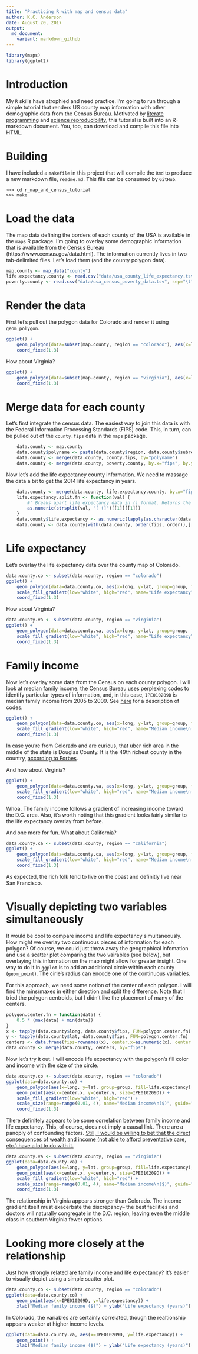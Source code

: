 ```yaml
---
title: "Practicing R with map and census data"
author: K.C. Anderson
date: August 20, 2017
output:
  md_document:
    variant: markdown_github
---
```


``` r
library(maps)
library(ggplot2) 	
```

# Introduction

My `R` skills have atrophied and need practice. I'm going to run through a simple tutorial that renders US county map information with other demographic data from the Census Bureau. Motivated by [literate programming](https://en.wikipedia.org/wiki/Literate_programming) and [science reproducibility](http://kbroman.org/knitr_knutshell/pages/reproducible.html), this tutorial is built into an R-markdown document. You, too, can download and compile this file into HTML.

# Building

I have included a `makefile` in this project that will compile the `Rmd` to produce a new markdown file, `readme.md`. This file can be consumed by `GitHub`.

```
>>> cd r_map_and_census_tutorial
>>> make
```

# Load the data

The map data defining the borders of each county of the USA is available in the `maps` R package. I'm going to overlay some demographic information that is available from the Census Bureau (https://www.census.gov/data.html). The information currently lives in two tab-delimited files. Let's load them (and the county polygon data).

``` r
map.county <- map_data("county")
life.expectancy.county <- read.csv("data/usa_county_life_expectancy.tsv", sep="\t")
poverty.county <- read.csv("data/usa_census_poverty_data.tsv", sep="\t")
```

# Render the data

First let's pull out the polygon data for Colorado and render it using `geom_polygon`.

``` r
ggplot() +
	geom_polygon(data=subset(map.county, region == "colorado"), aes(x=long, y=lat, group=group), fill="white", color="black") +
	coord_fixed(1.3)
```

How about Virginia?

``` r
ggplot() +
	geom_polygon(data=subset(map.county, region == "virginia"), aes(x=long, y=lat, group=group), fill="white", color="black") +
	coord_fixed(1.3)
```

# Merge data for each county

Let's first integrate the census data. The easiest way to join this data is with the Federal Information Processing Standards (FIPS) code. This, in turn, can be pulled out of the `county.fips` data in the `maps` package.

``` r
	data.county <- map.county
	data.county$polyname <- paste(data.county$region, data.county$subregion, sep=",")
	data.county <- merge(data.county, county.fips, by="polyname")
	data.county <- merge(data.county, poverty.county, by.x="fips", by.y="STCOU")
```

Now let's add the life expectancy county information. We need to massage the data a bit to get the 2014 life expectancy in years.

``` r
	data.county <- merge(data.county, life.expectancy.county, by.x="fips", by.y="FIPS")
	life.expectancy.split.fn <- function(val) {
		#' Breaks apart life expectancy data in () format. Returns the amount in years (as int).
		as.numeric(strsplit(val, "[ (]")[[1]][[1]])
	}
	data.county$life.expectancy <- as.numeric(lapply(as.character(data.county$Life.expectancy..2014.), life.expectancy.split.fn))
	data.county <- data.county[with(data.county, order(fips, order)),]
```

# Life expectancy

Let's overlay the life expectancy data over the county map of Colorado.

``` r
data.county.co <- subset(data.county, region == "colorado")
ggplot() +
    geom_polygon(data=data.county.co, aes(x=long, y=lat, group=group, fill=life.expectancy), color="black") +
    scale_fill_gradient(low="white", high="red", name="Life expectancy\n(years)") +
    coord_fixed(1.3)
```

How about Virginia?

``` r
data.county.va <- subset(data.county, region == "virginia")
ggplot() +
    geom_polygon(data=data.county.va, aes(x=long, y=lat, group=group, fill=life.expectancy), color="black") +
    scale_fill_gradient(low="white", high="red", name="Life expectancy\n(years)") +
    coord_fixed(1.3)
```

# Family income

Now let's overlay some data from the Census on each county polygon. I will look at median family income. the Census Bureau uses perplexing codes to identify particular types of information, and, in this case, `IPE010209D` is median family income from 2005 to 2009. See [here](https://www.google.com/url?sa=t&rct=j&q=&esrc=s&source=web&cd=1&cad=rja&uact=8&ved=0ahUKEwjj-amL7vDVAhVosVQKHdPaBZoQFggoMAA&url=https%3A%2F%2Fwww2.census.gov%2Fprod2%2Fstatcomp%2Fusac%2Fexcel%2FMastdata.xls&usg=AFQjCNHC1_72lon8BFGirHvp2iynhgvMgQ) for a description of codes.

``` r
ggplot() +
    geom_polygon(data=data.county.co, aes(x=long, y=lat, group=group, fill=IPE010209D), color="black") +
    scale_fill_gradient(low="white", high="red", name="Median income\n($)") +
    coord_fixed(1.3)
```

In case you're from Colorado and are curious, that uber rich area in the middle of the state is Douglas County. It is the 49th richest county in the country, [according to Forbes](https://www.forbes.com/pictures/mdg45gkhk/douglas-county-colorado/#49c1030d4b2b).

And how about Virginia?

``` r
ggplot() +
    geom_polygon(data=data.county.va, aes(x=long, y=lat, group=group, fill=IPE010209D), color="black") +
    scale_fill_gradient(low="white", high="red", name="Median income\n($)") +
    coord_fixed(1.3)
```

Whoa. The family income follows a gradient of increasing income toward the D.C. area. Also, it's worth noting that this gradient looks fairly similar to the life expectancy overlay from before.

And one more for fun. What about California?

``` r
data.county.ca <- subset(data.county, region == "california")
ggplot() +
    geom_polygon(data=data.county.ca, aes(x=long, y=lat, group=group, fill=IPE010209D), color="black") +
    scale_fill_gradient(low="white", high="red", name="Median income\n($)") +
    coord_fixed(1.3)
```

As expected, the rich folk tend to live on the coast and definitly live near San Francisco.

# Visually depicting two variables simultaneously

It would be cool to compare income and life expectancy simultaneously. How might we overlay two continuous pieces of information for each polygon? Of course, we could just throw away the geographical infomation and use a scatter plot comparing the two vairables (see below), but overlaying this information on the map might allow for greater insight. One way to do it in `ggplot` is to add an additional circle within each county (`geom_point`). The cirle's radius can encode one of the continuous variables. 

For this approach, we need some notion of the center of each polygon. I will find the mins/maxes in either direction and split the difference. Note that I tried the polygon centroids, but I didn't like the placement of many of the centers.

``` r
polygon.center.fn = function(data) {
	0.5 * (max(data) + min(data))
}
x <- tapply(data.county$long, data.county$fips, FUN=polygon.center.fn)
y <- tapply(data.county$lat, data.county$fips, FUN=polygon.center.fn)
centers <- data.frame(fips=rownames(x), center.x=as.numeric(x), center.y=as.numeric(y))
data.county <- merge(data.county, centers, by="fips")
```

Now let's try it out. I will encode life expectancy with the polygon's fill color and income with the size of the circle.

``` r
data.county.co <- subset(data.county, region == "colorado")
ggplot(data=data.county.co) +
	geom_polygon(aes(x=long, y=lat, group=group, fill=life.expectancy), color="black") +
	geom_point(aes(x=center.x, y=center.y, size=IPE010209D)) +
	scale_fill_gradient(low="white", high="red") +
	scale_size(range=range(0.01, 4), name="Median income\n($)", guide="legend") +
	coord_fixed(1.3)
```

There definitely appears to be some correlation between family income and life expectancy. This, of course, does not imply a causal link. There are a panoply of confounding factors. [Still, I would be willing to bet that the direct consequences of wealth and income (not able to afford preventative care, etc.) have a lot to do with it.](https://www.washingtonpost.com/news/wonk/wp/2015/09/18/the-government-is-spending-more-to-help-rich-seniors-than-poor-ones/?utm_term=.f63aa83c9410)

``` r
data.county.va <- subset(data.county, region == "virginia")
ggplot(data=data.county.va) +
	geom_polygon(aes(x=long, y=lat, group=group, fill=life.expectancy), color="black") +
	geom_point(aes(x=center.x, y=center.y, size=IPE010209D)) +
	scale_fill_gradient(low="white", high="red") +
	scale_size(range=range(0.01, 4), name="Median income\n($)", guide="legend") +
	coord_fixed(1.3)	
```

The relationship in Virginia appears stronger than Colorado. The income gradient itself must exacerbate the discrepancy-- the best facilities and doctors will naturally congregate in the D.C. region, leaving even the middle class in southern Virginia fewer options. 

# Looking more closely at the relationship

Just how strongly related are family income and life expectancy? It's easier to visually depict using a simple scatter plot.

``` r
data.county.co <- subset(data.county, region == "colorado")
ggplot(data=data.county.co) +
	geom_point(aes(x=IPE010209D, y=life.expectancy)) +
	xlab("Median family income ($)") + ylab("Life expectancy (years)")
```

In Colorado, the variables are certainly correlated, though the realtionship appears weaker at higher income levels.

``` r
ggplot(data=data.county.va, aes(x=IPE010209D, y=life.expectancy)) +
	geom_point() +
	xlab("Median family income ($)") + ylab("Life expectancy (years)")
```


